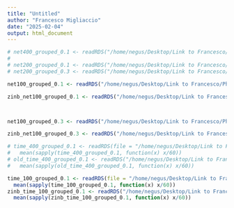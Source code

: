 ```yaml
---
title: "Untitled"
author: "Francesco Migliaccio"
date: "2025-02-04"
output: html_document
---
```


```r
# net400_grouped_0.1 <- readRDS("/home/negus/Desktop/Link to Francesco/PhD Project/Scripts/Bisection_Grid/Simulations/net400_100/MEAN_grouped_res_0.1.RDS")
# 
# net200_grouped_0.1 <- readRDS("/home/negus/Desktop/Link to Francesco/PhD Project/Scripts/Bisection_Grid/Simulations/net200_100/MEAN_grouped_res_0.1.RDS")
# net200_grouped_0.3 <- readRDS("/home/negus/Desktop/Link to Francesco/PhD Project/Scripts/Bisection_Grid/Simulations/net200_100/MEAN_grouped_res_0.3.RDS")

net100_grouped_0.1 <- readRDS("/home/negus/Desktop/Link to Francesco/PhD Project/Scripts/Bisection_Grid/Simulations/net100_50/MEAN_grouped_res_0.1.RDS")

zinb_net100_grouped_0.1 <- readRDS("/home/negus/Desktop/Link to Francesco/PhD Project/Scripts/Bisection_Grid/DataSimRzinb/net100_50/MEAN_grouped_res_0.1.RDS")



net100_grouped_0.3 <- readRDS("/home/negus/Desktop/Link to Francesco/PhD Project/Scripts/Bisection_Grid/Simulations/net100_50/MEAN_grouped_res_0.3.RDS")

zinb_net100_grouped_0.3 <- readRDS("/home/negus/Desktop/Link to Francesco/PhD Project/Scripts/Bisection_Grid/DataSimRzinb/net100_50/MEAN_grouped_res_0.3.RDS")

```

```r
# time_400_grouped_0.1 <- readRDS(file = "/home/negus/Desktop/Link to Francesco/PhD Project/Scripts/Bisection_Grid/Simulations/net400_100/grouped_time_0.1.RDS")
#   mean(sapply(time_400_grouped_0.1, function(x) x/60))
# old_time_400_grouped_0.1 <- readRDS("/home/negus/Desktop/Link to Francesco/PhD Project/Scripts/Simul_400_100/grouped_time_0.1.RDS.RDS")
#   mean(sapply(old_time_400_grouped_0.1, function(x) x/60))

time_100_grouped_0.1 <- readRDS(file = "/home/negus/Desktop/Link to Francesco/PhD Project/Scripts/Bisection_Grid/Simulations/net100_50/grouped_time_0.1.RDS")
  mean(sapply(time_100_grouped_0.1, function(x) x/60))
zinb_time_100_grouped_0.1 <- readRDS("/home/negus/Desktop/Link to Francesco/PhD Project/Scripts/Bisection_Grid/DataSimRzinb/net100_50/grouped_time_0.1.RDS")
  mean(sapply(zinb_time_100_grouped_0.1, function(x) x/60))
  
  
```

